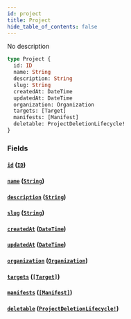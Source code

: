 ```yaml
---
id: project
title: Project
hide_table_of_contents: false
---
```



No description

```graphql
type Project {
  id: ID
  name: String
  description: String
  slug: String
  createdAt: DateTime
  updatedAt: DateTime
  organization: Organization
  targets: [Target]
  manifests: [Manifest]
  deletable: ProjectDeletionLifecycle!
}
```


### Fields

#### [`id`](#) ([`ID`](/swapi/scalars/id))




#### [`name`](#) ([`String`](/swapi/scalars/string))




#### [`description`](#) ([`String`](/swapi/scalars/string))




#### [`slug`](#) ([`String`](/swapi/scalars/string))




#### [`createdAt`](#) ([`DateTime`](/swapi/scalars/date-time))




#### [`updatedAt`](#) ([`DateTime`](/swapi/scalars/date-time))




#### [`organization`](#) ([`Organization`](/swapi/objects/organization))




#### [`targets`](#) ([`[Target]`](/swapi/objects/target))




#### [`manifests`](#) ([`[Manifest]`](/swapi/objects/manifest))




#### [`deletable`](#) ([`ProjectDeletionLifecycle!`](/swapi/objects/project-deletion-lifecycle))
